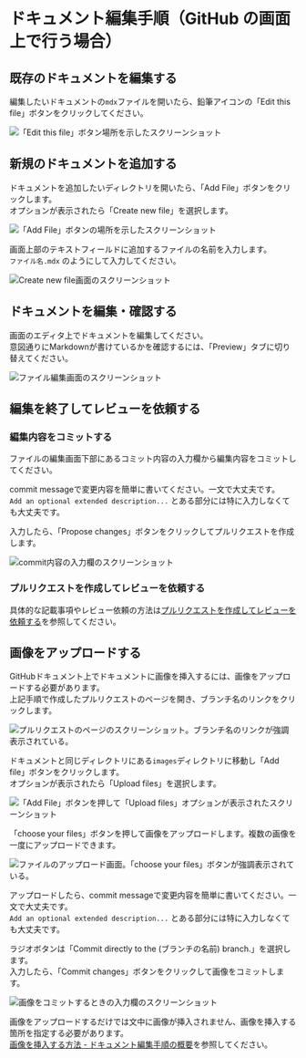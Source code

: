 

<Meta title='contributing/documentation/ドキュメント編集手順（GitHub の画面上で行う場合）' />

# ドキュメント編集手順（GitHub の画面上で行う場合）

## 既存のドキュメントを編集する

編集したいドキュメントの`mdx`ファイルを開いたら、鉛筆アイコンの「Edit this file」ボタンをクリックしてください。

<img
  src={editFileButton}
  alt="「Edit this file」ボタン場所を示したスクリーンショット"
/>

## 新規のドキュメントを追加する

ドキュメントを追加したいディレクトリを開いたら、「Add File」ボタンをクリックします。<br/>
オプションが表示されたら「Create new file」を選択します。

<img
  src={addFileButton}
  alt="「Add File」ボタンの場所を示したスクリーンショット"
/>

画面上部のテキストフィールドに追加するファイルの名前を入力します。<br/>
`ファイル名.mdx` のようにして入力してください。

<img src={addFile} alt="Create new file画面のスクリーンショット" />

## ドキュメントを編集・確認する

画面のエディタ上でドキュメントを編集してください。<br/>
意図通りにMarkdownが書けているかを確認するには、「Preview」タブに切り替えてください。

<img src={editFile} alt="ファイル編集画面のスクリーンショット" />

## 編集を終了してレビューを依頼する

### 編集内容をコミットする

ファイルの編集画面下部にあるコミット内容の入力欄から編集内容をコミットしてください。

commit messageで変更内容を簡単に書いてください。一文で大丈夫です。<br/>
`Add an optional extended description...` とある部分には特に入力しなくても大丈夫です。

入力したら、「Propose changes」ボタンをクリックしてプルリクエストを作成します。

<img src={commit} alt="commit内容の入力欄のスクリーンショット" />

### プルリクエストを作成してレビューを依頼する

具体的な記載事項やレビュー依頼の方法は[プルリクエストを作成してレビューを依頼する](?path=/docs/contributing-プルリクエストを作成してレビューを依頼する--docs)を参照してください。

## 画像をアップロードする

GitHubドキュメント上でドキュメントに画像を挿入するには、画像をアップロードする必要があります。<br />
上記手順で作成したプルリクエストのページを開き、ブランチ名のリンクをクリックします。<br />

<img
  src={showFeatureBranch}
  alt="プルリクエストのページのスクリーンショット。ブランチ名のリンクが強調表示されている。"
/>

ドキュメントと同じディレクトリにある`images`ディレクトリに移動し「Add file」ボタンをクリックします。<br/>
オプションが表示されたら「Upload files」を選択します。

<img
  src={uploadFiles}
  alt="「Add File」ボタンを押して「Upload files」オプションが表示されたスクリーンショット"
/>

「choose your files」ボタンを押して画像をアップロードします。複数の画像を一度にアップロードできます。<br />

<img
  src={chooseYourFiles}
  alt="ファイルのアップロード画面。「choose your files」ボタンが強調表示されている。"
/>

アップロードしたら、commit messageで変更内容を簡単に書いてください。一文で大丈夫です。<br/>
`Add an optional extended description...` とある部分には特に入力しなくても大丈夫です。

ラジオボタンは「Commit directly to the (ブランチの名前) branch.」を選択します。<br />
入力したら、「Commit changes」ボタンをクリックして画像をコミットします。

<img src={commitImage} alt="画像をコミットするときの入力欄のスクリーンショット" />

画像をアップロードするだけでは文中に画像が挿入されません、画像を挿入する箇所を指定する必要があります。<br />
[画像を挿入する方法 - ドキュメント編集手順の概要](?path=/docs/contributing-documentation-ドキュメント編集の概要--docs#画像を挿入する方法)を参照してください。
